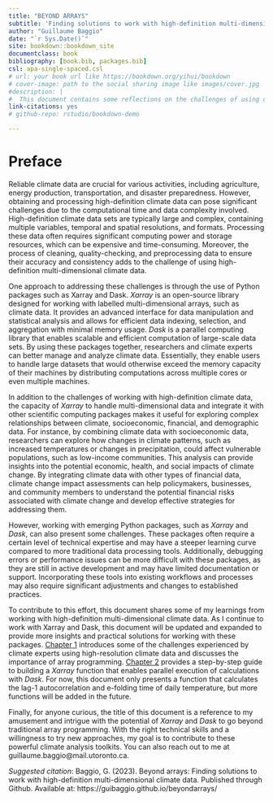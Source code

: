 ```yaml
--- 
title: "BEYOND ARRAYS"
subtitle: 'Finding solutions to work with high-definition multi-dimensional climate data'
author: "Guillaume Baggio"
date: "`r Sys.Date()`"
site: bookdown::bookdown_site
documentclass: book
bibliography: [book.bib, packages.bib]
csl: apa-single-spaced.csl
# url: your book url like https://bookdown.org/yihui/bookdown
# cover-image: path to the social sharing image like images/cover.jpg
#description: |
#  This document contains some reflections on the challenges of using of multi-dimensional downscalled climate data.
link-citations: yes
# github-repo: rstudio/bookdown-demo

---
```


# Preface {-}

Reliable climate data are crucial for various activities, including agriculture, energy production, transportation, and disaster preparedness. However, obtaining and processing high-definition climate data can pose significant challenges due to the computational time and data complexity involved. High-definition climate data sets are typically large and complex, containing multiple variables, temporal and spatial resolutions, and formats. Processing these data often requires significant computing power and storage resources, which can be expensive and time-consuming. Moreover, the process of cleaning, quality-checking, and preprocessing data to ensure their accuracy and consistency adds to the challenge of using high-definition multi-dimensional climate data.

One approach to addressing these challenges is through the use of Python packages such as Xarray and Dask. _Xarray_ is an open-source library designed for working with labelled multi-dimensional arrays, such as climate data. It provides an advanced interface for data manipulation and statistical analysis and allows for efficient data indexing, selection, and aggregation with minimal memory usage. _Dask_ is a parallel computing library that enables scalable and efficient computation of large-scale data sets. By using these packages together, researchers and climate experts can better manage and analyze climate data. Essentially, they enable users to handle large datasets that would otherwise exceed the memory capacity of their machines by distributing computations across multiple cores or even multiple machines.

In addition to the challenges of working with high-definition climate data, the capacity of _Xarray_ to handle multi-dimensional data and integrate it with other scientific computing packages makes it useful for exploring complex relationships between climate, socioeconomic, financial, and demographic data. For instance, by combining climate data with socioeconomic data, researchers can explore how changes in climate patterns, such as increased temperatures or changes in precipitation, could affect vulnerable populations, such as low-income communities. This analysis can provide insights into the potential economic, health, and social impacts of climate change. By integrating climate data with other types of financial data, climate change impact assessments can help policymakers, businesses, and community members to understand the potential financial risks associated with climate change and develop effective strategies for addressing them.

However, working with emerging Python packages, such as _Xarray_ and _Dask_, can also present some challenges. These packages often require a certain level of technical expertise and may have a steeper learning curve compared to more traditional data processing tools. Additionally, debugging errors or performance issues can be more difficult with these packages, as they are still in active development and may have limited documentation or support. Incorporating these tools into existing workflows and processes may also require significant adjustments and changes to established practices.

To contribute to this effort, this document shares some of my learnings from working with high-definition multi-dimensional climate data. As I continue to work with Xarray and Dask, this document will be updated and expanded to provide more insights and practical solutions for working with these packages. [Chapter 1](#introduction) introduces some of the challenges experienced by climate experts using high-resolution climate data and discusses the importance of array programming. [Chapter 2](#building-a-function-with-xarray) provides a step-by-step guide to building a _Xarray_ function that enables parallel execution of calculations with _Dask_. For now, this document only presents a function that calculates the lag-1 autocorrelation and e-folding time of daily temperature, but more functions will be added in the future.

Finally, for anyone curious, the title of this document is a reference to my amusement and intrigue with the potential of _Xarray_ and _Dask_ to go beyond traditional array programming. With the right technical skills and a willingness to try new approaches, my goal is to contribute to these powerful climate analysis toolkits. You can also reach out to me at guillaume.baggio@mail.utoronto.ca.

_Suggested citation_: Baggio, G. (2023). Beyond arrays: Finding solutions to work with high-definition multi-dimensional climate data. Published through Github. Available at: https://guibaggio.github.io/beyondarrays/ 

<!-- # About -->

<!-- This is a _sample_ book written in **Markdown**. You can use anything that Pandoc's Markdown supports; for example, a math equation $a^2 + b^2 + c^2 = d^2 + f^2 + g^2$. -->

<!-- This second paragraph is also a test. -->

<!-- ## Usage  -->

<!-- Each **bookdown** chapter is an .Rmd file, and each .Rmd file can contain one (and only one) chapter. A chapter *must* start with a first-level heading: `# A good chapter`, and can contain one (and only one) first-level heading. -->

<!-- Use second-level and higher headings within chapters like: `## A short section` or `### An even shorter section`. -->

<!-- The `index.Rmd` file is required, and is also your first book chapter. It will be the homepage when you render the book. -->

<!-- ## Render book -->

<!-- You can render the HTML version of this example book without changing anything: -->

<!-- 1. Find the **Build** pane in the RStudio IDE, and -->

<!-- 1. Click on **Build Book**, then select your output format, or select "All formats" if you'd like to use multiple formats from the same book source files. -->

<!-- Or build the book from the R console: -->

<!-- ```{r, eval=FALSE} -->
<!-- bookdown::render_book() -->
<!-- ``` -->

<!-- To render this example to PDF as a `bookdown::pdf_book`, you'll need to install XeLaTeX. You are recommended to install TinyTeX (which includes XeLaTeX): <https://yihui.org/tinytex/>. -->

<!-- ## Preview book -->

<!-- As you work, you may start a local server to live preview this HTML book. This preview will update as you edit the book when you save individual .Rmd files. You can start the server in a work session by using the RStudio add-in "Preview book", or from the R console: -->

<!-- ```{r eval=FALSE} -->
<!-- bookdown::serve_book() -->
<!-- ``` -->


<!-- ```{r include=FALSE} -->
<!-- # automatically create a bib database for R packages -->
<!-- knitr::write_bib(c( -->
<!--   .packages(), 'bookdown', 'knitr', 'rmarkdown' -->
<!-- ), 'packages.bib') -->
<!-- ``` -->
